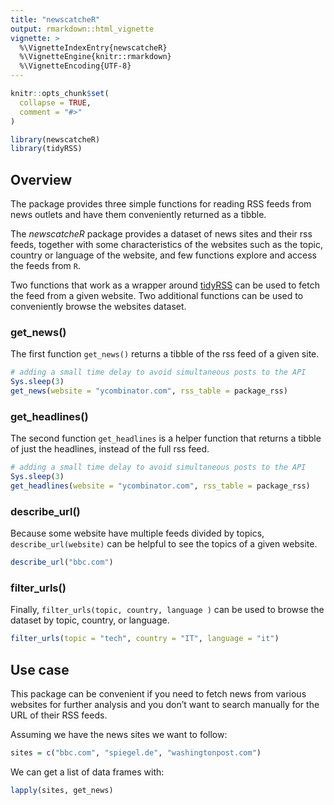 ```yaml
---
title: "newscatcheR"
output: rmarkdown::html_vignette
vignette: >
  %\VignetteIndexEntry{newscatcheR}
  %\VignetteEngine{knitr::rmarkdown}
  %\VignetteEncoding{UTF-8}
---
```


```r
knitr::opts_chunk$set(
  collapse = TRUE,
  comment = "#>"
)
```

```r
library(newscatcheR)
library(tidyRSS)
```

## Overview

The  package provides three simple functions for reading RSS feeds from news outlets and have them conveniently returned as a tibble.

The _newscatcheR_ package provides a dataset of news sites and their rss feeds, together with some characteristics of the websites such as the topic, country or language of the website, and few functions explore and access the feeds from `R`.

Two functions that work as a wrapper around [tidyRSS](https://github.com/RobertMyles/tidyRSS) can be used to fetch the feed from a given website. Two additional functions can be used to conveniently browse the websites dataset.

### get_news()

The first function `get_news()` returns a tibble of the rss feed of a given site.
```r
# adding a small time delay to avoid simultaneous posts to the API
Sys.sleep(3)
get_news(website = "ycombinator.com", rss_table = package_rss)
```

### get_headlines()

The second function `get_headlines` is a helper function that returns a tibble of just the headlines, instead of the full rss feed.

```r
# adding a small time delay to avoid simultaneous posts to the API
Sys.sleep(3)
get_headlines(website = "ycombinator.com", rss_table = package_rss)
```

### describe_url()

Because some website have multiple feeds divided by topics,  `describe_url(website)` can be helpful to see the topics of a given website. 

```r
describe_url("bbc.com")
```

### filter_urls()

Finally, `filter_urls(topic, country, language )` can be used to browse the dataset by topic, country, or language.

```r
filter_urls(topic = "tech", country = "IT", language = "it")
```

## Use case

This package can be convenient if you need to fetch news from various websites for further analysis and you don't want to search manually for the URL of their RSS feeds.

Assuming we have the news sites we want to follow:

```r
sites = c("bbc.com", "spiegel.de", "washingtonpost.com")
```

We can get a list of data frames with:

```r
lapply(sites, get_news)
```
